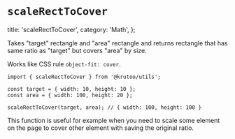 # `scaleRectToCover`

  title: 'scaleRectToCover',
  category: 'Math',
};

Takes "target" rectangle and "area" rectangle and returns rectangle that has same ratio as "target" but covers "area" by size.

Works like CSS rule `object-fit: cover`.

```tsx
import { scaleRectToCover } from '@krutoo/utils';

const target = { width: 10, height: 10 };
const area = { width: 100, height: 20 };

scaleRectToCover(target, area); // { width: 100, height: 100 }
```

This function is useful for example when you need to scale some element on the page to cover other element with saving the original ratio.
